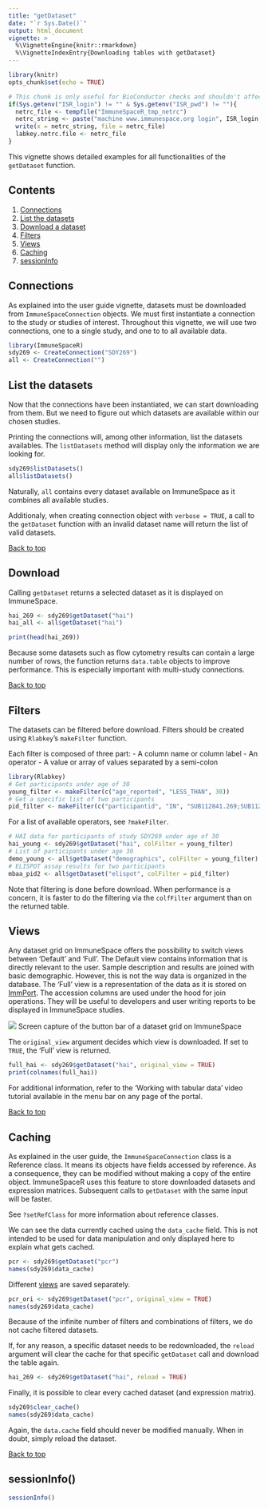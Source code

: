```yaml
---
title: "getDataset"
date: "`r Sys.Date()`"
output: html_document
vignette: >
  %\VignetteEngine{knitr::rmarkdown}
  %\VignetteIndexEntry{Downloading tables with getDataset}
---
```


```r
library(knitr)
opts_chunk$set(echo = TRUE)
```

```r
# This chunk is only useful for BioConductor checks and shouldn't affect any other setup
if(Sys.getenv("ISR_login") != "" & Sys.getenv("ISR_pwd") != ""){
  netrc_file <- tempfile("ImmuneSpaceR_tmp_netrc")
  netrc_string <- paste("machine www.immunespace.org login", ISR_login, "password", ISR_pwd)
  write(x = netrc_string, file = netrc_file)
  labkey.netrc.file <- netrc_file
}
```

This vignette shows detailed examples for all functionalities of the `getDataset`
function.

## <a id="contents"></a>Contents
1. [Connections](#cons)
1. [List the datasets](#datasets)
2. [Download a dataset](#download)
3. [Filters](#filters)
4. [Views](#views)
5. [Caching](#caching)
6. [sessionInfo](#sessioninfo)


## <a id="cons"></a>Connections
As explained into the user guide vignette, datasets must be downloaded from
`ImmuneSpaceConnection` objects. We must first instantiate a connection to 
the study or studies of interest. Throughout this vignette, we will use two
connections, one to a single study, and one to to all available data.

```r
library(ImmuneSpaceR)
sdy269 <- CreateConnection("SDY269")
all <- CreateConnection("")
```


## <a id="datasets"></a>List the datasets
Now that the connections have been instantiated, we can start downloading from
them. But we need to figure out which datasets are available within our chosen
studies.

Printing the connections will, among other information, list the datasets
availables. The `listDatasets` method will display only the information we are
looking for.

```r
sdy269$listDatasets()
all$listDatasets()
```

Naturally, `all` contains every dataset available on ImmuneSpace as it combines
all available studies.

Additionaly, when creating connection object with `verbose = TRUE`, a call to
the `getDataset` function with an invalid dataset name will return the list of
valid datasets.

[Back to top](#contents)

## <a id="download"></a>Download

Calling `getDataset` returns a selected dataset as it is displayed on ImmuneSpace. 
```r
hai_269 <- sdy269$getDataset("hai")
hai_all <- all$getDataset("hai")

print(head(hai_269))
```
Because some datasets such as flow cytometry results can contain a large number
of rows, the function returns `data.table` objects to improve performance. This 
is especially important with multi-study connections.

[Back to top](#contents)

## <a id="filters"></a>Filters

The datasets can be filtered before download. Filters should be created using 
`Rlabkey`'s `makeFilter` function.

Each filter is composed of three part:
 - A column name or column label
 - An operator
 - A value or array of values separated by a semi-colon
```r
library(Rlabkey)
# Get participants under age of 30
young_filter <- makeFilter(c("age_reported", "LESS_THAN", 30))
# Get a specific list of two participants
pid_filter <- makeFilter(c("participantid", "IN", "SUB112841.269;SUB112834.269"))
```
For a list of available operators, see `?makeFilter`.

```r
# HAI data for participants of study SDY269 under age of 30
hai_young <- sdy269$getDataset("hai", colFilter = young_filter)
# List of participants under age 30
demo_young <- all$getDataset("demographics", colFilter = young_filter)
# ELISPOT assay results for two participants
mbaa_pid2 <- all$getDataset("elispot", colFilter = pid_filter)
```

Note that filtering is done before download. When performance is a concern, it
is faster to do the filtering via the `colfFilter` argument than on the returned 
table.


## <a id="views"></a>Views
Any dataset grid on ImmuneSpace offers the possibility to switch views between 
'Default' and 'Full'. The Default view contains information that is directly
relevant to the user. Sample description and results are joined with basic 
demographic.
However, this is not the way data is organized in the database. The 'Full' view 
is a representation of the data as it is stored on 
[ImmPort](http://www.immport.org/immport-open/public/home/home). The accession 
columns are used under the hood for join operations. They will be useful to
developers and user writing reports to be displayed in ImmuneSpace studies.


![](./img/getDataset-views.png)
Screen capture of the button bar of a dataset grid on ImmuneSpace

The `original_view` argument decides which view is downloaded. If set to `TRUE`,
the 'Full' view is returned.
```r
full_hai <- sdy269$getDataset("hai", original_view = TRUE)
print(colnames(full_hai))
```


For additional information, refer to the 'Working with tabular data' video 
tutorial available in the menu bar on any page of the portal.

[Back to top](#contents)

## <a id="caching"></a>Caching

As explained in the user guide, the `ImmuneSpaceConnection` class is a Reference
class. It means its objects have fields accessed by reference. As a consequence,
they can be modified without making a copy of the entire object.
ImmuneSpaceR uses this feature to store downloaded datasets and expression 
matrices. Subsequent calls to `getDataset` with the same input will be faster.

See `?setRefClass` for more information about reference classes.

We can see the data currently cached using the `data_cache` field. This is not
intended to be used for data manipulation and only displayed here to explain
what gets cached.
```r
pcr <- sdy269$getDataset("pcr")
names(sdy269$data_cache)
```

Different [views](#views) are saved separately.
```r
pcr_ori <- sdy269$getDataset("pcr", original_view = TRUE)
names(sdy269$data_cache)
```

Because of the infinite number of filters and combinations of filters, we do not
cache filtered datasets.

If, for any reason, a specific dataset needs to be redownloaded, the `reload` 
argument will clear the cache for that specific `getDataset` call and download
the table again.
```r
hai_269 <- sdy269$getDataset("hai", reload = TRUE)
```

Finally, it is possible to clear every cached dataset (and expression matrix).
```r
sdy269$clear_cache()
names(sdy269$data_cache)
```

Again, the `data.cache` field should never be modified manually. When in doubt,
simply reload the dataset.

[Back to top](#contents)

## <a id="sessioninfo"></a>sessionInfo()
```r
sessionInfo()
```